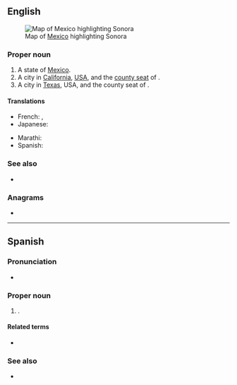 {{also|sonora}}
==English==
[[File:Mexico map, MX-SON.svg|thumb|Map of [[Mexico]] highlighting Sonora]]

===Proper noun===
{{en-proper noun}}

# A state of [[Mexico]].
# A city in [[California]], [[USA]], and the [[county seat]] of {{l|en|Tuolumne County}}.
# A city in [[Texas]], USA, and the county seat of {{l|en|Sutton County}}.

====Translations====
{{trans-top|state of Mexico}}
* French: {{t|fr|la Sonore|f}}, {{t|fr|le Sonora|m}}
* Japanese: {{t|ja|ソノラ|tr=Sonora}}
{{trans-mid}}
* Marathi: {{t|mr|सोनोरा|n|tr=sonorā|sc=Deva}}
* Spanish: {{t+|es|Sonora|f}}
{{trans-bottom}}

===See also===
* {{pedia|Sonora (disambiguation)|Sonora}}

{{C|en|States of Mexico||California, USA|Texas, USA}}

===Anagrams===
* {{anagrams|en|a=anoors|Rosano}}

----

==Spanish==

===Pronunciation===
* {{es-IPA}}

===Proper noun===
{{es-proper noun|f}}

# {{place|es|state|c/Mexico}}.

====Related terms====
* {{l|es|sonorense}}

===See also===
* {{pedialite|lang=es}}